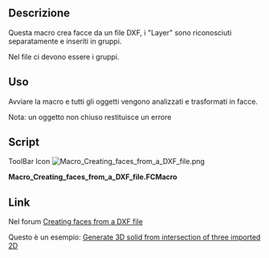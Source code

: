 <languages/>
{{Macro/it
|Name=Creating faces from a DXF file
|Icon=Macro_Creating_faces_from_a_DXF_file.png
|Translate=Facce da DXF
|Description=Questa macro crea delle facce dai file DXF.
|Author=shoogen
|Version=1.0
|Date=2014-10-29
|FCVersion=Tutte versione
|Download=[https://www.freecad.org/wiki/images/0/03/Macro_Creating_faces_from_a_DXF_file.png Icona per la ToolBar]}}

==Descrizione==
Questa macro crea facce da un file DXF, i "Layer" sono riconosciuti separatamente e inseriti in gruppi.

Nel file ci devono essere i gruppi.

==Uso==
Avviare la macro e tutti gli oggetti vengono analizzati e trasformati in facce.

Nota: un oggetto non chiuso restituisce un errore

==Script==

ToolBar Icon [[Image:Macro_Creating_faces_from_a_DXF_file.png]]

'''Macro_Creating_faces_from_a_DXF_file.FCMacro'''

{{MacroCode|code=
import FreeCAD,Part,OpenSCAD2Dgeom
doc = App.ActiveDocument
for group in doc.findObjects('App::DocumentObjectGroup'):
    try:
        edges=sum((obj.Shape.Edges for obj in group.Group \
                if hasattr(obj,'Shape')),[])
        face = OpenSCAD2Dgeom.edgestofaces(edges)
        faceobj = doc.addObject('Part::Feature','face_%s' % group.Name)
        faceobj.Label = 'face_%s' % group.Label
        faceobj.Shape = face
    except Part.OCCError: # Exception: # 
        FreeCAD.Console.PrintError('Error in Group %s (%s)' % (group.Name,group.Label)+"\n")
}}

==Link==
Nel forum [http://forum.freecad.org/viewtopic.php?f=3&t=8144 Creating faces from a DXF file]

Questo è un esempio: [http://forum.freecad.org/viewtopic.php?f=3&t=8280&p=67863#p67840 Generate 3D solid from intersection of three imported 2D]
{{clear}}